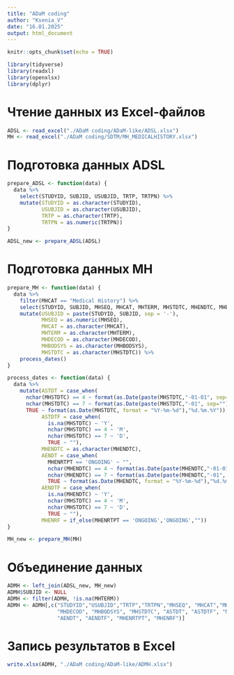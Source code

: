 ---
title: "ADaM coding"
author: "Ksenia_V"
date: "16.01.2025"
output: html_document
---

```{r setup, include=FALSE}
knitr::opts_chunk$set(echo = TRUE)

library(tidyverse)
library(readxl)
library(openxlsx)
library(dplyr)
```

# Чтение данных из Excel-файлов

```{r echo=TRUE}
ADSL <- read_excel("./ADaM coding/ADaM-like/ADSL.xlsx")
MH <- read_excel("./ADaM coding/SDTM/MH_MEDICALHISTORY.xlsx")
```

# Подготовка данных ADSL

```{r echo=TRUE}
prepare_ADSL <- function(data) {
  data %>%
    select(STUDYID, SUBJID, USUBJID, TRTP, TRTPN) %>%
    mutate(STUDYID = as.character(STUDYID),
           USUBJID = as.character(USUBJID),
           TRTP = as.character(TRTP),
           TRTPN = as.numeric(TRTPN))
}

ADSL_new <- prepare_ADSL(ADSL)
```

# Подготовка данных MH

```{r echo=TRUE}
prepare_MH <- function(data) {
  data %>%
    filter(MHCAT == "Medical History") %>%
    select(STUDYID, SUBJID, MHSEQ, MHCAT, MHTERM, MHSTDTC, MHENDTC, MHENRTPT, MHDECOD, MHBODSYS) %>%
    mutate(USUBJID = paste(STUDYID, SUBJID, sep = '-'),
           MHSEQ = as.numeric(MHSEQ),
           MHCAT = as.character(MHCAT),
           MHTERM = as.character(MHTERM),
           MHDECOD = as.character(MHDECOD),
           MHBODSYS = as.character(MHBODSYS),
           MHSTDTC = as.character(MHSTDTC)) %>%
    process_dates()
}

process_dates <- function(data) {
  data %>%
    mutate(ASTDT = case_when(
      nchar(MHSTDTC) == 4 ~ format(as.Date(paste(MHSTDTC,"-01-01", sep=""), format = "%Y-%m-%d"), "%d.%m.%Y"),
      nchar(MHSTDTC) == 7 ~ format(as.Date(paste(MHSTDTC,"-01", sep=""), format = "%Y-%m-%d"), "%d.%m.%Y"),
      TRUE ~ format(as.Date(MHSTDTC, format = "%Y-%m-%d"),"%d.%m.%Y")),
           ASTDTF = case_when(
             is.na(MHSTDTC) ~ 'Y',
             nchar(MHSTDTC) == 4 ~ 'M',
             nchar(MHSTDTC) == 7 ~ 'D',
             TRUE ~ ""),
           MHENDTC = as.character(MHENDTC),
           AENDT = case_when(
             MHENRTPT == 'ONGOING' ~ "",
             nchar(MHENDTC) == 4 ~ format(as.Date(paste(MHENDTC,"-01-01", sep=""), format = "%Y-%m-%d"), "%d.%m.%Y"),
             nchar(MHENDTC) == 7 ~ format(as.Date(paste(MHENDTC,"-01", sep=""), format = "%Y-%m-%d"), "%d.%m.%Y"),
             TRUE ~ format(as.Date(MHENDTC, format = "%Y-%m-%d"),"%d.%m.%Y")),
           AENDTF = case_when(
             is.na(MHENDTC) ~ 'Y',
             nchar(MHSTDTC) == 4 ~ 'M',
             nchar(MHSTDTC) == 7 ~ 'D',
             TRUE ~ ""),
           MHENRF = if_else(MHENRTPT == 'ONGOING','ONGOING',""))
}

MH_new <- prepare_MH(MH)

```

# Объединение данных

```{r echo=TRUE}
ADMH <- left_join(ADSL_new, MH_new)
ADMH$SUBJID <- NULL
ADMH <- filter(ADMH, !is.na(MHTERM))
ADMH <- ADMH[,c("STUDYID","USUBJID","TRTP","TRTPN","MHSEQ", "MHCAT","MHTERM",
                "MHDECOD", "MHBODSYS", "MHSTDTC", "ASTDT", "ASTDTF", "MHENDTC",
                "AENDT", "AENDTF", "MHENRTPT", "MHENRF")]

```

# Запись результатов в Excel

```{r echo=TRUE}

write.xlsx(ADMH, "./ADaM coding/ADaM-like/ADMH.xlsx")

```

